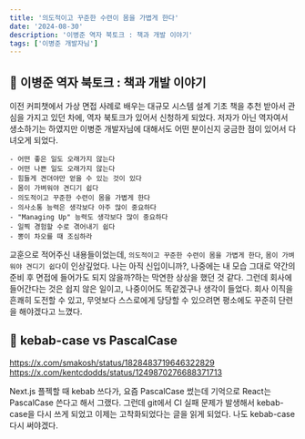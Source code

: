 ```yaml
---
title: '의도적이고 꾸준한 수련이 몸을 가볍게 한다'
date: '2024-08-30'
description: '이병준 역자 북토크 : 책과 개발 이야기'
tags: ['이병준 개발자님']
---
```


## 📌 이병준 역자 북토크 : 책과 개발 이야기
이전 커피챗에서 가상 면접 사례로 배우는 대규모 시스템 설계 기초 책을 추천 받아서 관심을 가지고 있던 차에, 역자 북토크가 있어서 신청하게 되었다.
저자가 아닌 역자여서 생소하기는 하였지만 이병준 개발자님에 대해서도 어떤 분이신지 궁금한 점이 있어서 다녀오게 되었다.

```
- 어떤 좋은 일도 오래가지 않는다
- 어떤 나쁜 일도 오래가지 않는다
- 힘들게 견뎌야만 얻을 수 있는 것이 있다
- 몸이 가벼워야 견디기 쉽다
- 의도적이고 꾸준한 수련이 몸을 가볍게 한다
- 의사소통 능력은 생각보다 아주 많이 중요하다
- "Managing Up" 능력도 생각보다 많이 중요하다
- 일찍 경험할 수로 겪어내기 쉽다
- 뽕이 차오를 때 조심하라
```

교훈으로 적어주신 내용들이었는데, `의도적이고 꾸준한 수련이 몸을 가볍게 한다`, `몸이 가벼워야 견디기 쉽다`이 인상깊었다.
나는 아직 신입이니까?, 나중에는 내 모습 그대로 약간의 준비 후 면접에 들어가도 되지 않을까?하는 막연한 상상을 했던 것 같다.
그런데 회사에 들어간다는 것은 쉽지 않은 일이고, 나중이어도 똑같겠구나 생각이 들었다.
회사 이직을 흔쾌히 도전할 수 있고, 무엇보다 스스로에게 당당할 수 있으려면 평소에도 꾸준히 단련을 해야겠다고 느꼈다.

## 📌 kebab-case vs PascalCase
https://x.com/smakosh/status/1828483719646322829
https://x.com/kentcdodds/status/1249870276688371713

Next.js 플젝할 때 kebab 쓰다가, 요즘 PascalCase 썼는데
기억으로 React는 PascalCase 쓴다고 해서 그랬다.
그런데 git에서 CI 실패 문제가 발생해서 kebab-case을 다시 쓰게 되었고 이제는 고착화되었다는 글을 읽게 되었다.
나도 kebab-case 다시 써야겠다.
